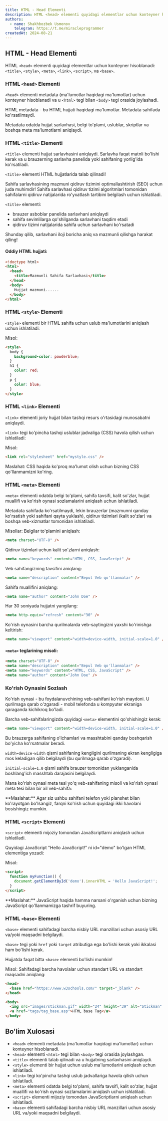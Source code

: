 ```yaml
---
title: HTML - Head Elementi
description: HTML <head> elementi quyidagi elementlar uchun konteyner hisoblanadi <title>, <style>, <meta>, <link>, <script>, va <base>.
authors:
  - name: Shakhbozbek Usmonov
    telegram: https://t.me/miracleprogrammer
createdAt: 2024-08-21
---
```


## HTML - Head Elementi

HTML `<head>` elementi quyidagi elementlar uchun konteyner hisoblanadi: `<title>`, `<style>`, `<meta>`, `<link>`, `<script>`, va `<base>`.

### HTML `<head>` Elementi

`<head>` elementi metadata (ma'lumotlar haqidagi ma'lumotlar) uchun konteyner hisoblanadi va u `<html>` tegi bilan `<body>` tegi orasida joylashadi.

HTML metadata - bu HTML hujjati haqidagi ma'lumotlar. Metadata sahifada ko'rsatilmaydi.

Metadata odatda hujjat sarlavhasi, belgi to'plami, uslublar, skriptlar va boshqa meta ma'lumotlarni aniqlaydi.

### HTML `<title>` Elementi

`<title>` elementi hujjat sarlavhasini aniqlaydi. Sarlavha faqat matnli bo'lishi kerak va u brauzerning sarlavha panelida yoki sahifaning yorlig'ida ko'rsatiladi.

`<title>` elementi HTML hujjatlarida talab qilinadi!

Sahifa sarlavhasining mazmuni qidiruv tizimini optimallashtirish (SEO) uchun juda muhimdir! Sahifa sarlavhasi qidiruv tizimi algoritmlari tomonidan sahifalarni qidiruv natijalarida ro'yxatlash tartibini belgilash uchun ishlatiladi.

`<title>` elementi:

- brauzer asboblar panelida sarlavhani aniqlaydi
- sahifa sevimlilarga qo'shilganda sarlavhani taqdim etadi
- qidiruv tizimi natijalarida sahifa uchun sarlavhani ko'rsatadi

Shunday qilib, sarlavhani iloji boricha aniq va mazmunli qilishga harakat qiling!

#### Oddiy HTML hujjati:

```html
<!doctype html>
<html>
  <head>
    <title>Mazmunli Sahifa Sarlavhasi</title>
  </head>
  <body>
    Hujjat mazmuni......
  </body>
</html>
```

### HTML `<style>` Elementi

`<style>` elementi bir HTML sahifa uchun uslub ma'lumotlarini aniqlash uchun ishlatiladi:

Misol:

```html
<style>
  body {
    background-color: powderblue;
  }
  h1 {
    color: red;
  }
  p {
    color: blue;
  }
</style>
```

### HTML `<link>` Elementi

`<link>` elementi joriy hujjat bilan tashqi resurs o'rtasidagi munosabatni aniqlaydi.

`<link>` tegi ko'pincha tashqi uslublar jadvaliga (CSS) havola qilish uchun ishlatiladi:

Misol:

```html
<link rel="stylesheet" href="mystyle.css" />
```

Maslahat: CSS haqida ko'proq ma'lumot olish uchun bizning CSS qo'llanmamizni ko'ring.

### HTML `<meta>` Elementi

`<meta>` elementi odatda belgi to'plami, sahifa tavsifi, kalit so'zlar, hujjat muallifi va ko'rish oynasi sozlamalarini aniqlash uchun ishlatiladi.

Metadata sahifada ko'rsatilmaydi, lekin brauzerlar (mazmunni qanday ko'rsatish yoki sahifani qayta yuklash), qidiruv tizimlari (kalit so'zlar) va boshqa veb-xizmatlar tomonidan ishlatiladi.

Misollar:
Belgilar to'plamini aniqlash:

```html
<meta charset="UTF-8" />
```

Qidiruv tizimlari uchun kalit so'zlarni aniqlash:

```html
<meta name="keywords" content="HTML, CSS, JavaScript" />
```

Veb sahifangizning tavsifini aniqlang:

```html
<meta name="description" content="Bepul Veb qo'llanmalar" />
```

Sahifa muallifini aniqlang:

```html
<meta name="author" content="John Doe" />
```

Har 30 soniyada hujjatni yangilang:

```html
<meta http-equiv="refresh" content="30" />
```

Ko'rish oynasini barcha qurilmalarda veb-saytingizni yaxshi ko'rinishga keltirish:

```html
<meta name="viewport" content="width=device-width, initial-scale=1.0" />
```

#### `<meta>` teglarining misoli:

```html
<meta charset="UTF-8" />
<meta name="description" content="Bepul Veb qo'llanmalar" />
<meta name="keywords" content="HTML, CSS, JavaScript" />
<meta name="author" content="John Doe" />
```

### Ko'rish Oynasini Sozlash

Ko'rish oynasi - bu foydalanuvchining veb-sahifani ko'rish maydoni. U qurilmaga qarab o'zgaradi - mobil telefonda u kompyuter ekraniga qaraganda kichikroq bo'ladi.

Barcha veb-sahifalaringizda quyidagi `<meta>` elementini qo'shishingiz kerak:

```html
<meta name="viewport" content="width=device-width, initial-scale=1.0" />
```

Bu brauzerga sahifaning o'lchamlari va masshtabini qanday boshqarish bo'yicha ko'rsatmalar beradi.

`width=device-width` qismi sahifaning kengligini qurilmaning ekran kengligiga mos keladigan qilib belgilaydi (bu qurilmaga qarab o'zgaradi).

`initial-scale=1.0` qismi sahifa brauzer tomonidan yuklanganida boshlang'ich masshtab darajasini belgilaydi.

Mana ko'rish oynasi meta tesi yo'q veb-sahifaning misoli va ko'rish oynasi meta tesi bilan bir xil veb-sahifa:

<Callout>
  **Maslahat:** Agar siz ushbu sahifani telefon yoki planshet bilan ko'rayotgan bo'lsangiz, farqni ko'rish uchun
  quyidagi ikki havolani bosishingiz mumkin.
</Callout>

### HTML `<script>` Elementi

`<script>` elementi mijoziy tomondan JavaScriptlarni aniqlash uchun ishlatiladi.

Quyidagi JavaScript "Hello JavaScript!" ni id="demo" bo'lgan HTML elementiga yozadi:

Misol:

```html
<script>
  function myFunction() {
    document.getElementById('demo').innerHTML = 'Hello JavaScript!';
  }
</script>
```

<Callout>
  **Maslahat:** JavaScript haqida hamma narsani o'rganish uchun bizning JavaScript qo'llanmamizga tashrif buyuring.
</Callout>

### HTML `<base>` Elementi

`<base>` elementi sahifadagi barcha nisbiy URL manzillari uchun asosiy URL va/yoki maqsadni belgilaydi.

`<base>` tegi yoki `href` yoki `target` atributiga ega bo'lishi kerak yoki ikkalasi ham bo'lishi kerak.

Hujjatda faqat bitta `<base>` elementi bo'lishi mumkin!

Misol:
Sahifadagi barcha havolalar uchun standart URL va standart maqsadni aniqlang:

```html
<head>
  <base href="https://www.w3schools.com/" target="_blank" />
</head>

<body>
  <img src="images/stickman.gif" width="24" height="39" alt="Stickman" />
  <a href="tags/tag_base.asp">HTML base Tag</a>
</body>
```

## Bo'lim Xulosasi

- `<head>` elementi metadata (ma'lumotlar haqidagi ma'lumotlar) uchun konteyner hisoblanadi.
- `<head>` elementi `<html>` tegi bilan `<body>` tegi orasida joylashgan.
- `<title>` elementi talab qilinadi va u hujjatning sarlavhasini aniqlaydi.
- `<style>` elementi bir hujjat uchun uslub ma'lumotlarini aniqlash uchun ishlatiladi.
- `<link>` tegi ko'pincha tashqi uslub jadvallariga havola qilish uchun ishlatiladi.
- `<meta>` elementi odatda belgi to'plami, sahifa tavsifi, kalit so'zlar, hujjat muallifi va ko'rish oynasi sozlamalarini aniqlash uchun ishlatiladi.
- `<script>` elementi mijoziy tomondan JavaScriptlarni aniqlash uchun ishlatiladi.
- `<base>` elementi sahifadagi barcha nisbiy URL manzillari uchun asosiy URL va/yoki maqsadni belgilaydi.
